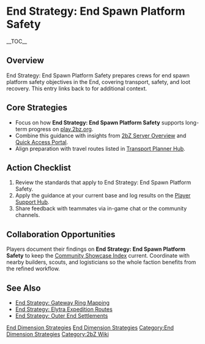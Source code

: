 {{Short description|End Strategy: End Spawn Platform Safety prepares crews for end spawn platform safety objectives in the End, covering transport, safety, and loot recovery}}
= End Strategy: End Spawn Platform Safety =
{{2bZ Navbox}}
__TOC__

== Overview ==
End Strategy: End Spawn Platform Safety prepares crews for end spawn platform safety
objectives in the End, covering transport, safety, and loot recovery. This entry links
back to [[Category:End Dimension Strategies|End Dimension Strategies]] for additional
context.

== Core Strategies ==
* Focus on how '''End Strategy: End Spawn Platform Safety''' supports long-term progress on [[play.2bz.org]].
* Combine this guidance with insights from [[2bZ Server Overview]] and [[Quick Access Portal]].
* Align preparation with travel routes listed in [[Transport Planner Hub]].

== Action Checklist ==
# Review the [[Category:End Dimension Strategies|End Dimension Strategies]] standards that apply to End Strategy: End Spawn Platform Safety.
# Apply the guidance at your current base and log results on the [[Player Support Hub]].
# Share feedback with teammates via in-game chat or the community channels.

== Collaboration Opportunities ==
Players document their findings on '''End Strategy: End Spawn Platform Safety''' to keep
the [[Community Showcase Index]] current. Coordinate with nearby builders, scouts, and
logisticians so the whole faction benefits from the refined workflow.

== See Also ==
* [[End Strategy: Gateway Ring Mapping]]
* [[End Strategy: Elytra Expedition Routes]]
* [[End Strategy: Outer End Settlements]]

[[Category:End Dimension Strategies]]
[[Category:2bZ Wiki]]
